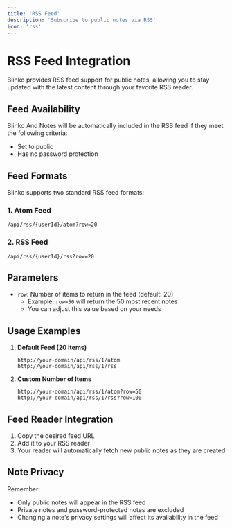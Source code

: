 ```yaml
---
title: 'RSS Feed'
description: 'Subscribe to public notes via RSS'
icon: 'rss'
---
```


# RSS Feed Integration

Blinko provides RSS feed support for public notes, allowing you to stay updated with the latest content through your favorite RSS reader.

## Feed Availability

Blinko And Notes will be automatically included in the RSS feed if they meet the following criteria:
- Set to public
- Has no password protection

## Feed Formats

Blinko supports two standard RSS feed formats:

### 1. Atom Feed
```
/api/rss/{userId}/atom?row=20
```

### 2. RSS Feed
```
/api/rss/{userId}/rss?row=20
```

## Parameters

- `row`: Number of items to return in the feed (default: 20)
  - Example: `row=50` will return the 50 most recent notes
  - You can adjust this value based on your needs

## Usage Examples

1. **Default Feed (20 items)**
   ```
   http://your-domain/api/rss/1/atom
   http://your-domain/api/rss/1/rss
   ```

2. **Custom Number of Items**
   ```
   http://your-domain/api/rss/1/atom?row=50
   http://your-domain/api/rss/1/rss?row=100
   ```

## Feed Reader Integration

1. Copy the desired feed URL
2. Add it to your RSS reader
3. Your reader will automatically fetch new public notes as they are created

## Note Privacy

Remember:
- Only public notes will appear in the RSS feed
- Private notes and password-protected notes are excluded
- Changing a note's privacy settings will affect its availability in the feed
